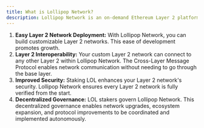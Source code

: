 ```yaml
---
title: What is Lollipop Network?
description: Lollipop Network is an on-demand Ethereum Layer 2 platform for building and connecting layer 2 networks
---
```


1.  **Easy Layer 2 Network Deployment:** With Lollipop Network, you can build customizable Layer 2 networks. This ease of development promotes growth.
2.  **Layer 2 Interoperability:** Your custom Layer 2 network can connect to any other Layer 2 within Lollipop Network. The Cross-Layer Message Protocol enables network communication without needing to go through the base layer.
3.  **Improved Security:** Staking LOL enhances your Layer 2 network's security. Lollipop Network ensures every Layer 2 network is fully verified from the start.
4.  **Decentralized Governance:** LOL stakers govern Lollipop Network. This decentralized governance enables network upgrades, ecosystem expansion, and protocol improvements to be coordinated and implemented autonomously.
